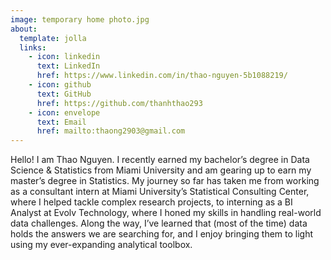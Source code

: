 ```yaml
---
image: temporary home photo.jpg
about:
  template: jolla
  links:
    - icon: linkedin
      text: LinkedIn
      href: https://www.linkedin.com/in/thao-nguyen-5b1088219/
    - icon: github
      text: GitHub
      href: https://github.com/thanhthao293
    - icon: envelope
      text: Email
      href: mailto:thaong2903@gmail.com
---
```


Hello! I am Thao Nguyen. I recently earned my bachelor's degree in Data Science & Statistics from Miami University and am gearing up to earn my master's degree in Statistics. My journey so far has taken me from working as a consultant intern at Miami University's Statistical Consulting Center, where I helped tackle complex research projects, to interning as a BI Analyst at Evolv Technology, where I honed my skills in handling real-world data challenges. Along the way, I've learned that (most of the time) data holds the answers we are searching for, and I enjoy bringing them to light using my ever-expanding analytical toolbox.
